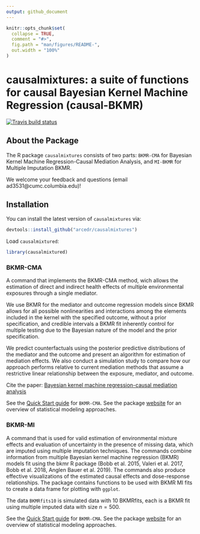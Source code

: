 ```yaml
---
output: github_document
---
```


<!-- README.md is generated from README.Rmd. Please edit that file -->

```r
knitr::opts_chunk$set(
  collapse = TRUE,
  comment = "#>",
  fig.path = "man/figures/README-",
  out.width = "100%"
)
```

# causalmixtures:  a suite of functions for causal Bayesian Kernel Machine Regression (causal-BKMR)

<!-- badges: start -->
[![Travis build status](https://travis-ci.com/zc2326/causalbkmr.svg?branch=master)](https://travis-ci.com/zc2326/causalbkmr)
<!-- badges: end -->
 

## About the Package 

The R package `causalmixtures` consists of two parts: `BKMR-CMA` for Bayesian Kernel Machine Regression-Causal Mediation Analysis, and `MI-BKMR` for Multiple Imputation BKMR. 
 
We welcome your feedback and questions (email ad3531@cumc.columbia.edu)!

## Installation 

You can install the latest version of `causalmixtures` via: 

``` r
devtools::install_github("arcedr/causalmixtures")
```

Load `causalmixtured`:

```r
library(causalmixtured) 
```



### BKMR-CMA
 
A command that implements the BKMR-CMA method, wich allows the estimation of direct and indirect health effects of multiple environmental exposures through a single mediator. 

We use BKMR for the mediator and outcome regression models since BKMR allows for all possible nonlinearities and interactions among the elements included in the kernel with the specified outcome, without a prior specification, and credible intervals a BKMR fit inherently control for multiple testing due to the Bayesian nature of the model and the prior specification. 
 
We predict counterfactuals using the posterior predictive distributions of the mediator and the outcome and present an algorithm for estimation of mediation effects. We also conduct a simulation study to compare how our approach performs relative to current mediation methods that assume a restrictive linear relationship between the exposure, mediator, and outcome.


Cite the paper: [Bayesian kernel machine regression-causal mediation analysis](https://onlinelibrary.wiley.com/doi/full/10.1002/sim.9255?casa_token=lf0hlEtqtjgAAAAA%3AyPLEllmuJGIeEN9ZMIr7kT33RjXQmjiLbUq4JjqfI5dxlSvkdeVjzkEiOqG9Rbh70Frxe3ONzA2aql8)

See the [Quick Start guide](https://arcedr.github.io/causalmixtures/articles/BKMRCMA_QuickStart.html) for `BKMR-CMA`. See the package [website](https://arcedr.github.io/causalmixtures/articles/BKMRCMA_method_overview.html) for an overview of statistical modeling approaches.

 
### BKMR-MI

A command that is used for valid estimation of environmental mixture effects and evaluation of uncertainty in the presence of missing data, which are imputed using multiple imputation techniques. The commands combine information from multiple Bayesian kernel machine regression (BKMR) models fit using the bkmr R package (Bobb et al. 2015, Valeri et al. 2017, Bobb et al. 2018, Anglen Bauer et al. 2019). The commands also produce effective visualizations of the estimated causal effects and dose-response relationships. The package contains functions to be used with BKMR MI fits to create a data frame for plotting with `ggplot`. 

The data `BKMRfits10` is simulated data with 10 BKMRfits, each is a BKMR fit using multiple imputed data with size $n = 500$.

See the [Quick Start guide](https://arcedr.github.io/causalmixtures/articles/MI_BKMR.html) for `BKMR-CMA`. See the package [website](https://arcedr.github.io/causalmixtures/articles/BKMRMI_method_overview.html) for an overview of statistical modeling approaches.

